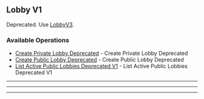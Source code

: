 
## Lobby V1
Deprecated. Use [LobbyV3](https://hathora.dev/api\#tag/LobbyV3).

### Available Operations

* [Create Private Lobby Deprecated](/typescript/lobby_v1/create_private_lobby_deprecated) - Create Private Lobby Deprecated
* [Create Public Lobby Deprecated](/typescript/lobby_v1/create_public_lobby_deprecated) - Create Public Lobby Deprecated
* [List Active Public Lobbies Deprecated V1](/typescript/lobby_v1/list_active_public_lobbies_deprecated_v1) - List Active Public Lobbies Deprecated V1

---
<CreatePrivateLobbyDeprecated />

---
<CreatePublicLobbyDeprecated />

---
<ListActivePublicLobbiesDeprecatedV1 />
